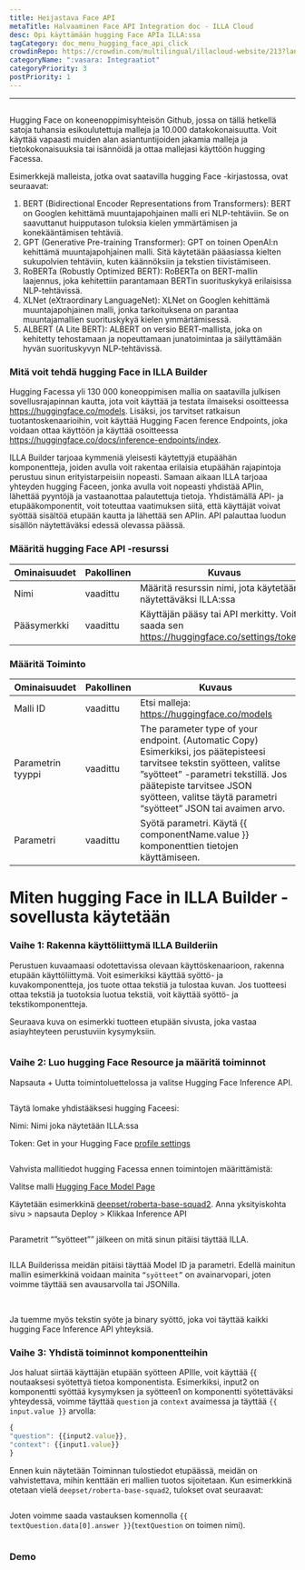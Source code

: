 ```yaml
---
title: Heijastava Face API
metaTitle: Halvaaminen Face API Integration doc - ILLA Cloud
desc: Opi käyttämään hugging Face APIa ILLA:ssa
tagCategory: doc_menu_hugging_face_api_click
crowdinRepo: https://crowdin.com/multilingual/illacloud-website/213?languages=fi&filter=basic&value=0
categoryName: ":vasara: Integraatiot"
categoryPriority: 3
postPriority: 1
---
```


* * *

## <h2 hidden>Hyljellä Face API</h2>

Hugging Face on koneenoppimisyhteisön Github, jossa on tällä hetkellä satoja tuhansia esikoulutettuja malleja ja 10.000 datakokonaisuutta. Voit käyttää vapaasti muiden alan asiantuntijoiden jakamia malleja ja tietokokonaisuuksia tai isännöidä ja ottaa mallejasi käyttöön hugging Facessa.

Esimerkkejä malleista, jotka ovat saatavilla hugging Face -kirjastossa, ovat seuraavat:

1.  BERT (Bidirectional Encoder Representations from Transformers): BERT on Googlen kehittämä muuntajapohjainen malli eri NLP-tehtäviin. Se on saavuttanut huipputason tuloksia kielen ymmärtämisen ja konekääntämisen tehtäviä.
2.  GPT (Generative Pre-training Transformer): GPT on toinen OpenAI:n kehittämä muuntajapohjainen malli. Sitä käytetään pääasiassa kielten sukupolvien tehtäviin, kuten käännöksiin ja tekstien tiivistämiseen.
3.  RoBERTa (Robustly Optimized BERT): RoBERTa on BERT-mallin laajennus, joka kehitettiin parantamaan BERTin suorituskykyä erilaisissa NLP-tehtävissä.
4.  XLNet (eXtraordinary LanguageNet): XLNet on Googlen kehittämä muuntajapohjainen malli, jonka tarkoituksena on parantaa muuntajamallien suorituskykyä kielen ymmärtämisessä.
5.  ALBERT (A Lite BERT): ALBERT on versio BERT-mallista, joka on kehitetty tehostamaan ja nopeuttamaan junatoimintaa ja säilyttämään hyvän suorituskyvyn NLP-tehtävissä.

### Mitä voit tehdä hugging Face in ILLA Builder

Hugging Facessa yli 130 000 koneoppimisen mallia on saatavilla julkisen sovellusrajapinnan kautta, jota voit käyttää ja testata ilmaiseksi osoitteessa <https://huggingface.co/models>. Lisäksi, jos tarvitset ratkaisun tuotantoskenaarioihin, voit käyttää Hugging Facen ference Endpoints, joka voidaan ottaa käyttöön ja käyttää osoitteessa <https://huggingface.co/docs/inference-endpoints/index>.

ILLA Builder tarjoaa kymmeniä yleisesti käytettyjä etupäähän komponentteja, joiden avulla voit rakentaa erilaisia etupäähän rajapintoja perustuu sinun erityistarpeisiin nopeasti. Samaan aikaan ILLA tarjoaa yhteyden hugging Faceen, jonka avulla voit nopeasti yhdistää APIin, lähettää pyyntöjä ja vastaanottaa palautettuja tietoja. Yhdistämällä API- ja etupääkomponentit, voit toteuttaa vaatimuksen siitä, että käyttäjät voivat syöttää sisältöä etupään kautta ja lähettää sen APIin. API palauttaa luodun sisällön näytettäväksi edessä olevassa päässä.

### Määritä hugging Face API -resurssi

| Ominaisuudet | Pakollinen | Kuvaus                                                                                    |
| ------------ | ---------- | ----------------------------------------------------------------------------------------- |
| Nimi         | vaadittu   | Määritä resurssin nimi, jota käytetään näytettäväksi ILLA:ssa                             |
| Pääsymerkki  | vaadittu   | Käyttäjän pääsy tai API merkitty. Voit saada sen https://huggingface.co/settings/tokens.  |

### Määritä Toiminto

| Ominaisuudet      | Pakollinen | Kuvaus                                                                                                                                                                                                                                                      |
| ----------------- | ---------- | ----------------------------------------------------------------------------------------------------------------------------------------------------------------------------------------------------------------------------------------------------------- |
| Malli ID          | vaadittu   | Etsi malleja: https://huggingface.co/models                                                                                                                                                                                                                 |
| Parametrin tyyppi | vaadittu   | The parameter type of your endpoint. (Automatic Copy) Esimerkiksi, jos päätepisteesi tarvitsee tekstin syötteen, valitse ”syötteet” -parametri tekstillä. Jos päätepiste tarvitsee JSON syötteen, valitse täytä parametri “syötteet” JSON tai avaimen arvo. |
| Parametri         | vaadittu   | Syötä parametri. Käytä {{ componentName.value }} komponenttien tietojen käyttämiseen.                                                                                                                                                                       |

# Miten hugging Face in ILLA Builder -sovellusta käytetään

### Vaihe 1: Rakenna käyttöliittymä ILLA Builderiin

Perustuen kuvaamaasi odotettavissa olevaan käyttöskenaarioon, rakenna etupään käyttöliittymä. Voit esimerkiksi käyttää syöttö- ja kuvakomponentteja, jos tuote ottaa tekstiä ja tulostaa kuvan. Jos tuotteesi ottaa tekstiä ja tuotoksia luotua tekstiä, voit käyttää syöttö- ja tekstikomponentteja.

Seuraava kuva on esimerkki tuotteen etupään sivusta, joka vastaa asiayhteyteen perustuviin kysymyksiin.

<img src='https://cdn.illacloud.com/official-website/img/docs/connect/hfapi1.png' alt="" />

### Vaihe 2: Luo hugging Face Resource ja määritä toiminnot

Napsauta + Uutta toimintoluettelossa ja valitse Hugging Face Inference API.

<img src='https://cdn.illacloud.com/official-website/img/docs/connect/hfapi2.png' alt="" />

Täytä lomake yhdistääksesi hugging Faceesi:

Nimi: Nimi joka näytetään ILLA:ssa

Token: Get in your Hugging Face [profile settings](https://huggingface.co/settings/tokens)

<img src='https://cdn.illacloud.com/official-website/img/docs/connect/hfapi3.png' alt="" />

Vahvista mallitiedot hugging Facessa ennen toimintojen määrittämistä:

Valitse malli [Hugging Face Model Page](https://huggingface.co/models)

Käytetään esimerkkinä [deepset/roberta-base-squad2](https://huggingface.co/deepset/roberta-base-squad2). Anna yksityiskohta sivu > napsauta Deploy > Klikkaa Inference API

<img src='https://cdn.illacloud.com/official-website/img/docs/connect/hfapi4.png' alt="" />

Parametrit “”syötteet”” jälkeen on mitä sinun pitäisi täyttää ILLA. 

<img src='https://cdn.illacloud.com/official-website/img/docs/connect/hfapi5.png' alt="" />

ILLA Builderissa meidän pitäisi täyttää Model ID ja parametri. Edellä mainitun mallin esimerkkinä voidaan mainita `“syötteet”` on avainarvopari, joten voimme täyttää sen avausarvolla tai JSONilla. 

<img src='https://cdn.illacloud.com/official-website/img/docs/connect/hfapi6.png' alt="" />

<img src='https://cdn.illacloud.com/official-website/img/docs/connect/hfapi7.png' alt="" />

Ja tuemme myös tekstin syöte ja binary syöttö, joka voi täyttää kaikki hugging Face Inference API yhteyksiä.

### Vaihe 3: Yhdistä toiminnot komponentteihin

Jos haluat siirtää käyttäjän etupään syötteen APIlle, voit käyttää {{ noutaaksesi syötettyä tietoa komponentista. Esimerkiksi, input2 on komponentti syöttää kysymyksen ja syötteen1 on komponentti syötettäväksi yhteydessä, voimme täyttää `question` ja `context` avaimessa ja täyttää `{{ input.value }}` arvolla:

```jsx
{
"question": {{input2.value}},
"context": {{input1.value}}
}
```

Ennen kuin näytetään Toiminnan tulostiedot etupäässä, meidän on vahvistettava, mihin kenttään eri mallien tuotos sijoitetaan. Kun esimerkkinä otetaan vielä `deepset/roberta-base-squad2`, tulokset ovat seuraavat:

<img src='https://cdn.illacloud.com/official-website/img/docs/connect/hfapi8.png' alt="" />

Joten voimme saada vastauksen komennolla `{{ textQuestion.data[0].answer }}`(`textQuestion` on toimen nimi). 

<img src='https://cdn.illacloud.com/official-website/img/docs/connect/hfapi9.png' alt="" />

### Demo

<img src='https://cdn.illacloud.com/official-website/img/docs/connect/hfapi10.gif' alt="" />

<img src='https://cdn.illacloud.com/official-website/img/docs/connect/hfapi11.gif' alt="" />
